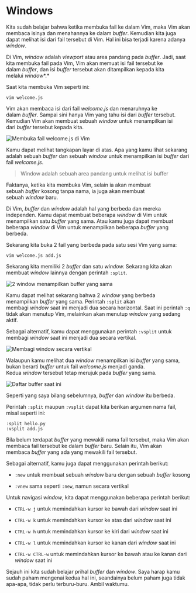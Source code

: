 
# Windows

Kita sudah belajar bahwa ketika membuka fail ke dalam Vim, maka Vim akan membaca isinya dan menahannya ke dalam *buffer*. Kemudian kita juga dapat melihat isi dari fail tersebut di Vim. Hal ini bisa terjadi karena adanya *window*.

Di Vim, *window* adalah *viewport* atau area pandang pada *buffer*. Jadi, saat kita membuka fail pada Vim, Vim akan memuat isi fail tersebut ke dalam *buffer*, dan isi *buffer* tersebut akan ditampilkan kepada kita melalui *window**.*

Saat kita membuka Vim seperti ini:

```vi
vim welcome.js
```

Vim akan membaca isi dari fail *welcome.js* dan menaruhnya ke dalam *buffer*. Sampai sini hanya Vim yang tahu isi dari *buffer* tersebut. Kemudian Vim akan membuat sebuah *window* untuk menampilkan isi dari *buffer* tersebut kepada kita.

<Image src="/vim/image174.png" alt="Membuka fail welcome.js di Vim" />

Kamu dapat melihat tangkapan layar di atas. Apa yang kamu lihat sekarang adalah sebuah *buffer* dan sebuah *window* untuk menampilkan isi *buffer* dari fail *welcome.js*.

> Window adalah sebuah area pandang untuk melihat isi buffer

Faktanya, ketika kita membuka Vim, selain ia akan membuat sebuah *buffer* kosong tanpa nama, ia juga akan membuat sebuah *window* baru.

Di Vim, *buffer* dan *window* adalah hal yang berbeda dan mereka independen. Kamu dapat membuat beberapa *window* di Vim untuk menampilkan satu *buffer* yang sama. Atau kamu juga dapat membuat beberapa *window* di Vim untuk menampilkan beberapa *buffer* yang berbeda.

Sekarang kita buka 2 fail yang berbeda pada satu sesi Vim yang sama:

```vi
vim welcome.js add.js
```

Sekarang kita memiliki 2 *buffer* dan satu *window.* Sekarang kita akan membuat *window* lainnya dengan perintah `:split`.

<Image src="/vim/image176.png" alt="2 window menampilkan buffer yang sama" />

Kamu dapat melihat sekarang bahwa 2 *window* yang berbeda menampilkan *buffer* yang sama. Perintah `:split` akan membagi *window* saat ini menjadi dua secara horizontal. Saat ini perintah `:q` tidak akan menutup Vim, melainkan akan menutup *window* yang sedang aktif.

Sebagai alternatif, kamu dapat menggunakan perintah `:vsplit` untuk membagi *window* saat ini menjadi dua secara vertikal.

<Image src="/vim/image178.png" alt="Membagi window secara vertikal" />

Walaupun kamu melihat dua *window* menampilkan isi *buffer* yang sama, bukan berarti *buffer* untuk fail *welcome.js* menjadi ganda. Kedua *window* tersebut tetap merujuk pada *buffer* yang sama.

<Image src="/vim/image180.png" alt="Daftar buffer saat ini" />

Seperti yang saya bilang sebelumnya, *buffer* dan *window* itu berbeda.

Perintah `:split` maupun `:vsplit` dapat kita berikan argumen nama fail, misal seperti ini:

```vi
:split hello.py
:vsplit add.js
```

Bila belum terdapat *buffer* yang mewakili nama fail tersebut, maka Vim akan membaca fail tersebut ke dalam *buffer* baru. Selain itu, Vim akan membaca *buffer* yang ada yang mewakili fail tersebut.

Sebagai alternatif, kamu juga dapat menggunakan perintah berikut:

- `:new` untuk membuat sebuah *window* baru dengan sebuah *buffer* kosong

- `:vnew` sama seperti `:new`, namun secara vertikal

Untuk navigasi *window*, kita dapat menggunakan beberapa perintah berikut:

- `CTRL-w j` untuk memindahkan kursor ke bawah dari *window* saat ini

- `CTRL-w k` untuk memindahkan kursor ke atas dari *window* saat ini

- `CTRL-w h` untuk memindahkan kursor ke kiri dari *window* saat ini

- `CTRL-w l` untuk memindahkan kursor ke kanan dari *window* saat ini

- `CTRL-w CTRL-w` untuk memindahkan kursor ke bawah atau ke kanan dari *window* saat ini

Sejauh ini kita sudah belajar prihal *buffer* dan *window*. Saya harap kamu sudah paham mengenai kedua hal ini, seandainya belum paham juga tidak apa-apa, tidak perlu terburu-buru. Ambil waktumu.